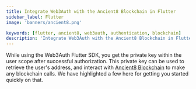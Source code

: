 ```yaml
---
title: Integrate Web3Auth with the Ancient8 Blockchain in Flutter
sidebar_label: Flutter
image: 'banners/ancient8.png'

keywords: [flutter, ancient8, web3auth, authentication, blockchain]
description: 'Integrate Web3Auth with the Ancient8 Blockchain in Flutter | Embedded Wallets'
---
```



<SEO
  title="Integrate Web3Auth with the Ancient8 Blockchain in Flutter"
  description="Integrate Web3Auth with the Ancient8 Blockchain in Flutter | Embedded Wallets"
  image="https://web3auth.io/docs/banners/ancient8.png"
  slug="/embedded-wallets/connect-blockchain/evm/ancient8/flutter"
/>

While using the Web3Auth Flutter SDK, you get the private key within the user scope after successful authorization. This private key can be used to retrieve the user's address, and interact with [Ancient8 Blockchain](https://ancient8.gg) to make any blockchain calls. We have highlighted a few here for getting you started quickly on that.

<EVMInteraction />
